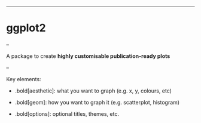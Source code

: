 ---

# ggplot2

--

A package to create __highly customisable publication-ready plots__

--

Key elements:

* .bold[aesthetic]: what you want to graph (e.g. x, y, colours, etc)

* .bold[geom]: how you want to graph it (e.g. scatterplot, histogram)

* .bold[options]: optional titles, themes, etc.
